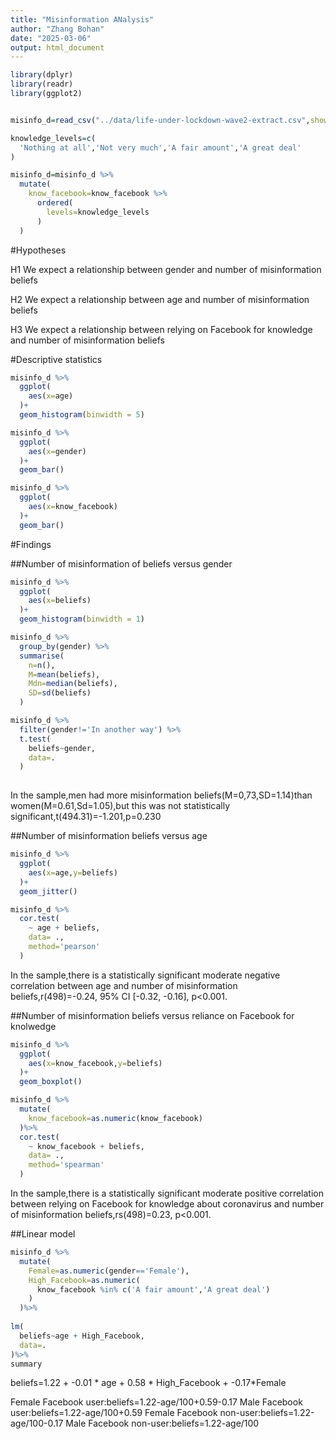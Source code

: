 ```yaml
---
title: "Misinformation ANalysis"
author: "Zhang Bohan"
date: "2025-03-06"
output: html_document
---
```



```r
library(dplyr)
library(readr)
library(ggplot2)


misinfo_d=read_csv("../data/life-under-lockdown-wave2-extract.csv",show_col_types=FALSE)

knowledge_levels=c(
  'Nothing at all','Not very much','A fair amount','A great deal'
)

misinfo_d=misinfo_d %>%
  mutate(
    know_facebook=know_facebook %>%
      ordered(
        levels=knowledge_levels
      )
  )
```

#Hypotheses

H1 We expect a relationship between gender and number of misinformation beliefs

H2 We expect a relationship between age and number of misinformation beliefs

H3 We expect a relationship between relying on Facebook for knowledge and number of misinformation  beliefs

#Descriptive statistics

```r
misinfo_d %>%
  ggplot(
    aes(x=age)
  )+
  geom_histogram(binwidth = 5)
```

```r
misinfo_d %>%
  ggplot(
    aes(x=gender)
  )+
  geom_bar()
```

```r
misinfo_d %>%
  ggplot(
    aes(x=know_facebook)
  )+
  geom_bar()
```
#Findings

##Number of misinformation of beliefs versus gender

```r
misinfo_d %>%
  ggplot(
    aes(x=beliefs)
  )+
  geom_histogram(binwidth = 1)
```


```r
misinfo_d %>%
  group_by(gender) %>%
  summarise(
    n=n(),
    M=mean(beliefs),
    Mdn=median(beliefs),
    SD=sd(beliefs)
  )

```

```r
misinfo_d %>%
  filter(gender!='In another way') %>%
  t.test(
    beliefs~gender,
    data=.
  )
  
```

In the sample,men had more misinformation beliefs(M=0,73,SD=1.14)than women(M=0.61,Sd=1.05),but this was not statistically significant,t(494.31)=-1.201,p=0.230

##Number of misinformation beliefs versus age

```r
misinfo_d %>%
  ggplot(
    aes(x=age,y=beliefs)
  )+
  geom_jitter()
```

```r
misinfo_d %>%
  cor.test(
    ~ age + beliefs,
    data= .,
    method='pearson'
  )
```

In the sample,there is a statistically significant moderate negative correlation between age and number of misinformation beliefs,r(498)=-0.24, 95% CI [-0.32, -0.16], p<0.001.

##Number of misinformation beliefs versus reliance on Facebook for knolwedge

```r
misinfo_d %>%
  ggplot(
    aes(x=know_facebook,y=beliefs)
  )+
  geom_boxplot()
```

```r
misinfo_d %>%
  mutate(
    know_facebook=as.numeric(know_facebook)
  )%>%
  cor.test(
    ~ know_facebook + beliefs,
    data= .,
    method='spearman'
  )
```
In the sample,there is a statistically significant moderate positive correlation between relying on Facebook for knowledge about coronavirus and number of misinformation beliefs,rs(498)=0.23, p<0.001.

##Linear model
```r
misinfo_d %>%
  mutate(
    Female=as.numeric(gender=='Female'),
    High_Facebook=as.numeric(
      know_facebook %in% c('A fair amount','A great deal')
    )
  )%>%
  
lm(
  beliefs~age + High_Facebook,
  data=.
)%>%
summary

```
beliefs=1.22 + -0.01 * age + 0.58 * High_Facebook + -0.17*Female

Female Facebook user:beliefs=1.22-age/100+0.59-0.17
Male Facebook user:beliefs=1.22-age/100+0.59
Female Facebook non-user:beliefs=1.22-age/100-0.17
Male Facebook non-user:beliefs=1.22-age/100






